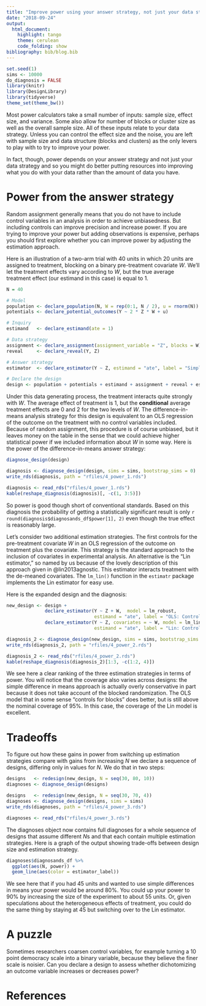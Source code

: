 ```yaml
---
title: "Improve power using your answer strategy, not just your data strategy"
date: "2018-09-24"
output:
  html_document:
    highlight: tango
    theme: cerulean
    code_folding: show
bibliography: bib/blog.bib
---
```


```r
set.seed(1)
sims <- 10000
do_diagnosis = FALSE
library(knitr)
library(DesignLibrary)
library(tidyverse)
theme_set(theme_bw())

```

Most power calculators take a small number of inputs: sample size, effect size, and variance. Some also allow for number of blocks or cluster size as well as the overall sample size. All of these inputs relate to your data strategy. Unless you can control the effect size and the noise, you are left with sample size and data structure (blocks and clusters) as the only levers to play with to try to improve your power. 

In fact, though, power depends on your answer strategy and not just your data strategy and so you might do better putting resources into improving what you do with your data rather than the amount of data you have. 

# Power from the answer strategy

Random assignment generally means that you do not have to include control variables in an analysis in order to achieve unbiasedness. But including controls can improve precision and increase power. If you are trying to improve your power but adding observations is expensive, perhaps you should first explore whether you can improve power by adjusting the estimation approach. 

Here is an illustration of a two-arm trial with 40 units in which 20 units are assigned to treatment, blocking on a binary pre-treatment covariate $W$. We'll let the treatment effects vary according to $W$, but the true average treatment effect (our estimand in this case) is equal to 1.

```r
N = 40

# Model
population <- declare_population(N, W = rep(0:1, N / 2), u = rnorm(N))  
potentials <- declare_potential_outcomes(Y ~ 2 * Z * W + u)

# Inquiry
estimand   <- declare_estimand(ate = 1)  

# Data strategy
assignment <- declare_assignment(assignment_variable = "Z", blocks = W) 
reveal     <- declare_reveal(Y, Z)

# Answer strategy
estimator  <- declare_estimator(Y ~ Z, estimand = "ate", label = "Simple D-I-M")

# Declare the design
design <- population + potentials + estimand + assignment + reveal + estimator
```

Under this data generating process, the treatment interacts quite strongly with $W$. The average effect of treatment is 1, but the **conditional** average treatment effects are 0 and 2 for the two levels of $W$. The difference-in-means analysis strategy for this design is equivalent to an OLS regression of the outcome on the treatment with no control variables included. Because of random assignment, this procedure is of course unbiased, but it leaves money on the table in the sense that we could achieve higher statistical power if we included information about $W$ in some way. Here is the power of the difference-in-means answer strategy:

```r
diagnose_design(design)
```

```r
diagnosis <- diagnose_design(design, sims = sims, bootstrap_sims = 0)
write_rds(diagnosis, path = "rfiles/4_power_1.rds")
```


```r
diagnosis <- read_rds("rfiles/4_power_1.rds") 
kable(reshape_diagnosis(diagnosis)[, -c(1, 3:5)])
```

So power is good though short of conventional standards. Based on this diagnosis the probability of getting a statistically significant result is only `r round(diagnosis$diagnosands_df$power[1], 2)` even though the true effect is reasonably large.  

Let's consider two additional estimation strategies. The first controls for the pre-treatment covariate $W$ in an OLS regression of the outcome on treatment plus the covariate. This strategy is the standard approach to the inclusion of covariates in experimental analysis. An alternative is the "Lin estimator," so named by us because of the lovely description of this approach given in @lin2013agnostic. This estimator interacts treatment with the de-meaned covariates. The `lm_lin()` function in the `estimatr` package implements the Lin estimator for easy use.

Here is the expanded design and the diagnosis:

```r
new_design <- design +
              declare_estimator(Y ~ Z + W,  model = lm_robust, 
                                estimand = "ate", label = "OLS: Control for W") +
              declare_estimator(Y ~ Z, covariates = ~ W, model = lm_lin, 
                                estimand = "ate", label = "Lin: Control + Interaction") 
```



```r
diagnosis_2 <- diagnose_design(new_design, sims = sims, bootstrap_sims = 0)
write_rds(diagnosis_2, path = "rfiles/4_power_2.rds")
```

```r
diagnosis_2 <- read_rds("rfiles/4_power_2.rds") 
kable(reshape_diagnosis(diagnosis_2)[1:3, -c(1:2, 4)])
```

We see here a clear ranking of the three estimation strategies in terms of power. You will notice that the coverage also varies across designs: the simple difference in means approach is actually overly conservative in part because it does not take account of the blocked randomization. The OLS model that in some sense "controls for blocks" does better, but is still above the nominal coverage of 95%. In this case, the coverage of the Lin model is excellent.

# Tradeoffs 

To figure out how these gains in power from switching up estimation strategies compare with gains from increasing $N$ we declare a sequence of designs, differing only in values for $N$. We do that in two steps:

```r
designs   <- redesign(new_design, N = seq(30, 80, 10))
diagnoses <- diagnose_design(designs)
```

```r
designs   <- redesign(new_design, N = seq(30, 70, 4))
diagnoses <- diagnose_design(designs, sims = sims)
write_rds(diagnoses, path = "rfiles/4_power_3.rds")
```

```r
diagnoses <- read_rds("rfiles/4_power_3.rds") 
```

The diagnoses object now contains full diagnoses for a whole sequence of designs that assume different $N$s and that each contain multiple estimation strategies. Here is a graph of the output showing trade-offs between design size and estimation strategy.

```r
diagnoses$diagnosands_df %>%
  ggplot(aes(N, power)) + 
  geom_line(aes(color = estimator_label))
```

We see here that if you had 45 units and wanted to use simple differences in means your power would be around 80%. You could up your power to 90% by increasing the size of the experiment to about 55 units. Or, given speculations about the heterogeneous effects of treatment, you could do the same thing by staying at 45 but switching over to the Lin estimator. 

# A puzzle

Sometimes researchers coarsen control variables, for example turning a 10 point democracy scale into a binary variable, because they believe the finer scale is noisier. Can you declare a design to assess whether dichotomizing an outcome variable increases or decreases power? 

# References
